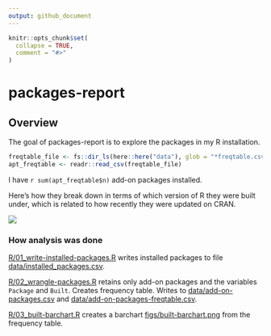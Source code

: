 ```yaml
---
output: github_document
---
```


<!-- README.md is generated from README.Rmd. Please edit that file -->

```r
knitr::opts_chunk$set(
  collapse = TRUE,
  comment = "#>"
)
```

# packages-report

## Overview

The goal of packages-report is to explore the packages in my R installation.

```r
freqtable_file <- fs::dir_ls(here::here("data"), glob = "*freqtable.csv")
apt_freqtable <- readr::read_csv(freqtable_file)
```

I have `r sum(apt_freqtable$n)` add-on packages installed.

Here's how they break down in terms of which version of R they were built under, which is related to how recently they were updated on CRAN.

![](figs/built-barchart.png)

### How analysis was done

[R/01_write-installed-packages.R](R/01_write-installed-packages.R) writes installed packages to file [data/installed_packages.csv](data/installed_packages.csv).

[R/02_wrangle-packages.R](R/02_wrangle-packages.R) retains only add-on packages and the variables `Package` and `Built`. Creates frequency table. Writes to [data/add-on-packages.csv](data/add-on-packages.csv) and [data/add-on-packages-freqtable.csv](data/add-on-packages-freqtable.csv).

[R/03_built-barchart.R](R/03_built-barchart.R) creates a barchart [figs/built-barchart.png](figs/built-barchart.png) from the frequency table.
